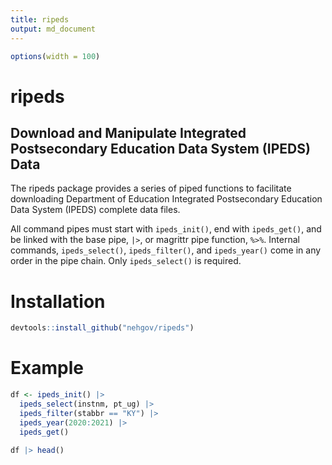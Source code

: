 ```yaml
---
title: ripeds
output: md_document
---
```


```r
options(width = 100)
```
# ripeds 
## Download and Manipulate Integrated Postsecondary Education Data System (IPEDS) Data

The ripeds package provides a series of piped functions to facilitate
downloading Department of Education Integrated Postsecondary Education Data
System (IPEDS) complete data files.

All command pipes must start with `ipeds_init()`, end with `ipeds_get()`, and be
linked with the base pipe, `|>`, or magrittr pipe function, `%>%`. Internal
commands, `ipeds_select()`, `ipeds_filter()`, and `ipeds_year()` come in any
order in the pipe chain. Only `ipeds_select()` is required.

# Installation

```r
devtools::install_github("nehgov/ripeds")
```

# Example

```r
df <- ipeds_init() |>
  ipeds_select(instnm, pt_ug) |>
  ipeds_filter(stabbr == "KY") |>
  ipeds_year(2020:2021) |>
  ipeds_get()

df |> head()
```
